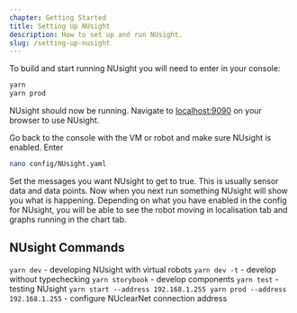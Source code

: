 ```yaml
---
chapter: Getting Started
title: Setting Up NUsight
description: How to set up and run NUsight.
slug: /setting-up-nusight
---
```


To build and start running NUsight you will need to enter in your console:

```sh
yarn
yarn prod
```

NUsight should now be running. Navigate to [localhost:9090](http://localhost:9090/) on your browser to use NUsight.

Go back to the console with the VM or robot and make sure NUsight is enabled. Enter

```sh
nano config/NUsight.yaml
```

Set the messages you want NUsight to get to true. This is usually sensor data and data points. Now when you next run something NUsight will show you what is happening. Depending on what you have enabled in the config for NUsight, you will be able to see the robot moving in localisation tab and graphs running in the chart tab.

## NUsight Commands

`yarn dev` - developing NUsight with virtual robots
`yarn dev -t` - develop without typechecking
`yarn storybook` - develop components
`yarn test` - testing NUsight
`yarn start --address 192.168.1.255 yarn prod --address 192.168.1.255` - configure NUclearNet connection address